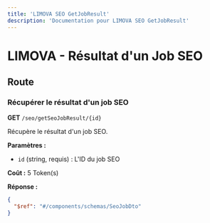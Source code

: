 ```yaml
---
title: 'LIMOVA SEO GetJobResult'
description: 'Documentation pour LIMOVA SEO GetJobResult'
---
```


# LIMOVA - Résultat d'un Job SEO

## Route

### Récupérer le résultat d'un job SEO
**GET** `/seo/getSeoJobResult/{id}`

Récupère le résultat d'un job SEO.

**Paramètres :**
- `id` (string, requis) : L'ID du job SEO

**Coût :** 5 Token(s)

**Réponse :**
```json
{
  "$ref": "#/components/schemas/SeoJobDto"
}
``` 
